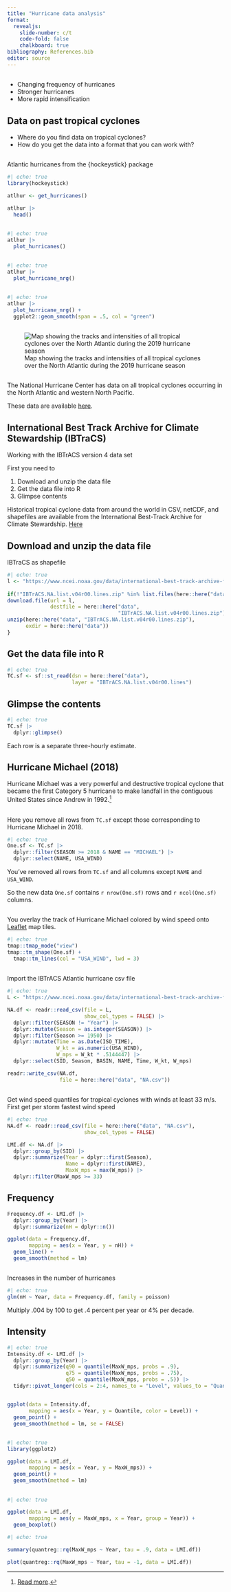 ```yaml
---
title: "Hurricane data analysis"
format:
  revealjs:
    slide-number: c/t
    code-fold: false
    chalkboard: true
bibliography: References.bib
editor: source
---
```


##

-   Changing frequency of hurricanes
-   Stronger hurricanes
-   More rapid intensification

## Data on past tropical cyclones

-    Where do you find data on  tropical cyclones?
-    How do you get the data into a format that you can work with?

##

Atlantic hurricanes from the {hockeystick} package

```r
#| echo: true
library(hockeystick)

atlhur <- get_hurricanes()

atlhur |>
  head()
```

##

```r
#| echo: true
atlhur |>
  plot_hurricanes()
```

##

```r
#| echo: true
atlhur |>
  plot_hurricane_nrg()
```

##

```r
#| echo: true
atlhur |>
  plot_hurricane_nrg() +
  ggplot2::geom_smooth(span = .5, col = "green")
```

##

![Map showing the tracks and intensities of all tropical cyclones over the North Atlantic during the 2019 hurricane season](https://www.nhc.noaa.gov/data/tracks/tracks-at-2019.png){#fig-tracks}

##

The National Hurricane Center has data on all tropical cyclones occurring in the North Atlantic and western North Pacific. 

These data are available [here](https://www.nhc.noaa.gov/data/).

## International Best Track Archive for Climate Stewardship (IBTraCS)

Working with the IBTrACS version 4 data set

First you need to

:::{.incremental}
1. Download and unzip the data file
2. Get the data file into R
3. Glimpse contents
:::

:::{.callout-note}
Historical tropical cyclone data from around the world in CSV, netCDF, and shapefiles are available from the International Best-Track Archive for Climate Stewardship. [Here](https://www.ncei.noaa.gov/data/international-best-track-archive-for-climate-stewardship-ibtracs/v04r00/access)
:::

## Download and unzip the data file

IBTraCS as shapefile

```r
#| echo: true
l <- "https://www.ncei.noaa.gov/data/international-best-track-archive-for-climate-stewardship-ibtracs/v04r00/access/shapefile/IBTrACS.NA.list.v04r00.lines.zip"
  
if(!"IBTrACS.NA.list.v04r00.lines.zip" %in% list.files(here::here("data"))) {
download.file(url = l,
              destfile = here::here("data",
                                    "IBTrACS.NA.list.v04r00.lines.zip"))
unzip(here::here("data", "IBTrACS.NA.list.v04r00.lines.zip"),
      exdir = here::here("data"))
}
```

## Get the data file into R

```r
#| echo: true
TC.sf <- sf::st_read(dsn = here::here("data"), 
                     layer = "IBTrACS.NA.list.v04r00.lines")
```

## Glimpse the contents {.smaller}

```r
#| echo: true
TC.sf |>
  dplyr::glimpse()
```

Each row is a separate three-hourly estimate.

## Hurricane Michael (2018)

Hurricane Michael was a very powerful and destructive tropical cyclone that became the first Category 5 hurricane to make landfall in the contiguous United States since Andrew in 1992.[^1]

[^1]: [Read more](https://en.wikipedia.org/wiki/Hurricane_Michael).

##

Here you remove all rows from `TC.sf` except those corresponding to Hurricane Michael in 2018.

```r
#| echo: true
One.sf <- TC.sf |>
  dplyr::filter(SEASON >= 2018 & NAME == "MICHAEL") |>
  dplyr::select(NAME, USA_WIND)
```

You've removed all rows from `TC.sf` and all columns except `NAME` and `USA_WIND`.

So the new data `One.sf` contains `r nrow(One.sf)` rows and `r ncol(One.sf)` columns.

##

You overlay the track of Hurricane Michael colored by wind speed onto [Leaflet](https://openmaptiles.org/docs/website/leaflet/) map tiles.

```r
#| echo: true
tmap::tmap_mode("view")
tmap::tm_shape(One.sf) +
  tmap::tm_lines(col = "USA_WIND", lwd = 3)
```


## {.smaller}

Import the IBTrACS Atlantic hurricane csv file

```r
#| echo: true
L <- "https://www.ncei.noaa.gov/data/international-best-track-archive-for-climate-stewardship-ibtracs/v04r00/access/csv/ibtracs.NA.list.v04r00.csv"

NA.df <- readr::read_csv(file = L,
                         show_col_types = FALSE) |>
  dplyr::filter(SEASON != "Year") |>
  dplyr::mutate(Season = as.integer(SEASON)) |>
  dplyr::filter(Season >= 1950) |>
  dplyr::mutate(Time = as.Date(ISO_TIME),
                W_kt = as.numeric(USA_WIND),
                W_mps = W_kt * .5144447) |>
  dplyr::select(SID, Season, BASIN, NAME, Time, W_kt, W_mps)

readr::write_csv(NA.df, 
                 file = here::here("data", "NA.csv"))
```

##

Get wind speed quantiles for tropical cyclones with winds at least 33 m/s. First get per storm fastest wind speed
```r
#| echo: true
NA.df <- readr::read_csv(file = here::here("data", "NA.csv"),
                         show_col_types = FALSE)

LMI.df <- NA.df |>
  dplyr::group_by(SID) |>
  dplyr::summarize(Year = dplyr::first(Season),
                   Name = dplyr::first(NAME),
                   MaxW_mps = max(W_mps)) |>
  dplyr::filter(MaxW_mps >= 33)
```

## Frequency

```r
Frequency.df <- LMI.df |>
  dplyr::group_by(Year) |>
  dplyr::summarize(nH = dplyr::n())

ggplot(data = Frequency.df,
       mapping = aes(x = Year, y = nH)) +
  geom_line() +
  geom_smooth(method = lm) 
```
##

Increases in the number of hurricanes 

```r
#| echo: true
glm(nH ~ Year, data = Frequency.df, family = poisson)
```

Multiply .004 by 100 to get .4 percent per year or 4% per decade.

## Intensity

```r
#| echo: true
Intensity.df <- LMI.df |>
  dplyr::group_by(Year) |>
  dplyr::summarize(q90 = quantile(MaxW_mps, probs = .9),
                   q75 = quantile(MaxW_mps, probs = .75),
                   q50 = quantile(MaxW_mps, probs = .5)) |>
  tidyr::pivot_longer(cols = 2:4, names_to = "Level", values_to = "Quantile")


ggplot(data = Intensity.df,
       mapping = aes(x = Year, y = Quantile, color = Level)) +
  geom_point() +
  geom_smooth(method = lm, se = FALSE) 
```

##

```r
#| echo: true
library(ggplot2)

ggplot(data = LMI.df,
       mapping = aes(x = Year, y = MaxW_mps)) +
  geom_point() +
  geom_smooth(method = lm)
```

##

```r
#| echo: true

ggplot(data = LMI.df,
       mapping = aes(y = MaxW_mps, x = Year, group = Year)) +
  geom_boxplot()
```

```r
#| echo: true

summary(quantreg::rq(MaxW_mps ~ Year, tau = .9, data = LMI.df))

plot(quantreg::rq(MaxW_mps ~ Year, tau = -1, data = LMI.df))
```
